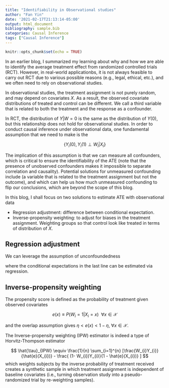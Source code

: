 ```yaml
---
title: "Identifiability in Observational studies"
author: "Fan Yin"
date: '2021-02-17T21:13:14-05:00'
output: html_document
bibliography: sample.bib
categories: Causal Inference
tags: ["Causal Inference"]
---
```


```r
knitr::opts_chunk$set(echo = TRUE)
```
<script src="https://cdnjs.cloudflare.com/ajax/libs/mathjax/2.7.5/MathJax.js?config=TeX-AMS_CHTML.js"></script>

In an earlier blog, I summarized my learning about why and how we are able to identify the average treatment effect from randomized controlled trials (RCT). However, in real-world applicationbs, it is not always feasible to carry out RCT due to various possible reasons (e.g., legal, ethical, etc.), and we often need to rely on observational studies. 

In observational studies, the treatment assignment is not purely random, and may depend on covariates $X$. As a result, the observed covariate distributions of treated and control can be different. We call a third variable that is related to both the treatment and the response as a confounder. 

In RCT, the distribution of $Y|W=0$ is the same as the distribution of $Y(0)$, but this relationship does not hold for observational studies. In order to conduct causal inference under observational data, one fundamental assumption that we need to make is the \textbf{unconfoundedness}

$$ \{ Y_{i}(0), Y_{i}(1) \perp W_{i} | X_{i} \} $$

The implication of this assumption is that we can measure all confounders, which is critical to ensure the identifiability of the ATE (note that the presence of unobserved confounders makes it impossible to separate correlation and causality). Potential solutions for unmeasured confounding include \textbf{instrumental variables} (a variable that is related to the treatment assignment but not the outcome), and \textbf{sensitivity analysis} which can help us how much unmeasured confounding to flip our conclusions, which are beyond the scope of this blog. 

In this blog, I shall focus on two solutions to estimate ATE with observational data

* Regression adjustment: difference between conditional expectation.
* Inverse-propensity weighting: to adjust for biases in the treatment assignment. Weighting groups so that control look like treated in terms of distribution of $X$.

## Regression adjustment
We can leverage the assumption of unconfoundedness

<!-- $$ \tau \equiv \mathbb{E}[\Delta_{i}] = \mathbb[Y_{i}(1) - Y_{i}(0)] $$ -->

\begin{align} 
\tau \equiv \mathbb{E}[\Delta_{i}] & = \mathbb{E}[Y_{i}(1) - Y_{i}(0)] \nonumber \\
                                   & = \mathbb{E}[\mathbb{E}[Y_{i}(1) - Y_{i}(0)] | X_{i}] \ \ \text{(conditional expectation)} \nonumber \\
                                   & = \mathbb{E}[\mathbb{E}[Y_{i}(1) | W_{i} = 1, X_{i}] - \mathbb{E}[\mathbb{E}[Y_{i}(0) | W_{i} = 0, X_{i}]  \ \ \text{(Unconfoundedness)} \nonumber \\ 
                                   & = \mathbb{E}[\mathbb{E}[Y_{i} | W_{i} = 1, X_{i}] - \mathbb{E}[\mathbb{E}[Y_{i} | W_{i} = 0, X_{i}] \ \ \text{(Consistency)}
\end{align} 

where the conditional expectations in the last line can be estimated via regression. 

## Inverse-propensity weighting 
The propensity score is defined as the probability of treatment given observed covariates

$$ e(x) \equiv P(W_{i} = 1 | X_{i} = x) \ \ \forall x \in \mathcal{X} $$

and the overlap assumption gives $\eta < e(x) < 1-\eta$, $\forall x \in \mathcal{X}$. 

The Inverse-propensity weighting (IPW) estimator is indeed a type of Horvitz-Thompson estimator

$$ \hat{\tau}_{IPW} \equiv \frac{1}{n} \sum_{i=1}^{n} [\frac{W_{i}Y_{i}}{\hat{e}(X_{i})} - \frac{ (1- W_{i})Y_{i}}{1 - \hat{e}(X_{i})}  ] $$
which weights subjects by the inverse probability of treatment received creates a synthetic sample in which treatment assignment is independent of baseline covariates (i.e., turning observation study into a pseudo-randomized trial by re-weighting samples).





